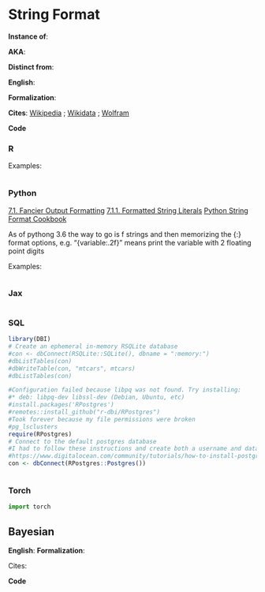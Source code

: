# String Format {.unnumbered}

**Instance of**: 

**AKA**: 

**Distinct from**: 

**English**: 

**Formalization**:

$$ 
$$

**Cites**: [Wikipedia]() ; [Wikidata]() ; [Wolfram]()

**Code**

::: panel-tabset

### R
[]()

Examples:

```r
```


### Python

[7.1. Fancier Output Formatting](https://docs.python.org/3/tutorial/inputoutput.html)
[7.1.1. Formatted String Literals](https://docs.python.org/3/tutorial/inputoutput.html#tut-f-strings)
[Python String Format Cookbook](https://mkaz.blog/code/python-string-format-cookbook/)

As of pythong 3.6 the way to go is f strings and then memorizing the {:} format options, e.g. "{variable:.2f}" means print the variable with 2 floating point digits

Examples:

```python
```

### Jax

```python

```


### SQL

[]()

```r
library(DBI)
# Create an ephemeral in-memory RSQLite database
#con <- dbConnect(RSQLite::SQLite(), dbname = ":memory:")
#dbListTables(con)
#dbWriteTable(con, "mtcars", mtcars)
#dbListTables(con)

#Configuration failed because libpq was not found. Try installing:
#* deb: libpq-dev libssl-dev (Debian, Ubuntu, etc)
#install.packages('RPostgres')
#remotes::install_github("r-dbi/RPostgres")
#Took forever because my file permissions were broken
#pg_lsclusters
require(RPostgres)
# Connect to the default postgres database
#I had to follow these instructions and create both a username and database that matched my ubuntu name
#https://www.digitalocean.com/community/tutorials/how-to-install-postgresql-on-ubuntu-20-04-quickstart
con <- dbConnect(RPostgres::Postgres())

```

```sql
```

### Torch

```python
import torch

```

:::

## Bayesian

**English**: 
**Formalization**:

$$
$$

Cites:

**Code**

